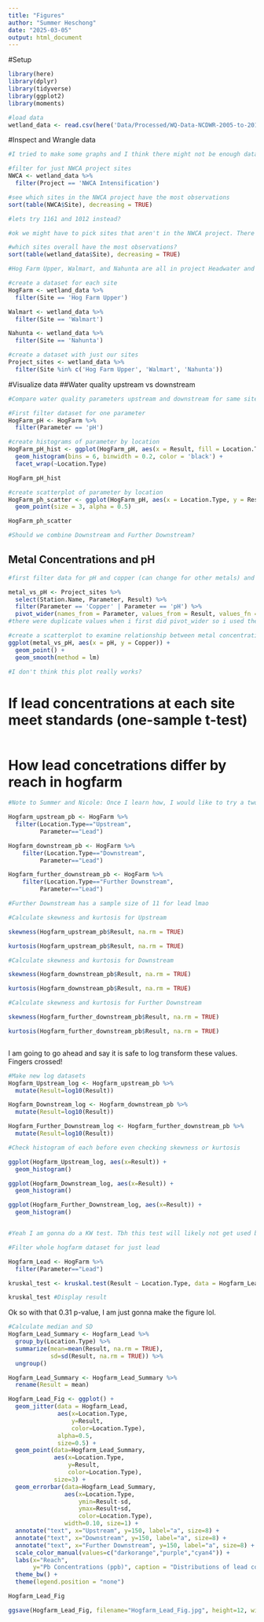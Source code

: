 ```yaml
---
title: "Figures"
author: "Summer Heschong"
date: "2025-03-05"
output: html_document
---
```

#Setup 
```r
library(here)
library(dplyr)
library(tidyverse)
library(ggplot2)
library(moments)

#load data
wetland_data <- read.csv(here('Data/Processed/WQ-Data-NCDWR-2005-to-2015-NCSU-2015-to-2019.csv'))

```

#Inspect and Wrangle data
```r

#I tried to make some graphs and I think there might not be enough data for sites 1014 and 1018

#filter for just NWCA project sites
NWCA <- wetland_data %>%
  filter(Project == 'NWCA Intensification')

#see which sites in the NWCA project have the most observations
sort(table(NWCA$Site), decreasing = TRUE)

#lets try 1161 and 1012 instead? 

#ok we might have to pick sites that aren't in the NWCA project. There's a lot less data than it seems because all the water quality parameters are grouped in one column

#which sites overall have the most observations?
sort(table(wetland_data$Site), decreasing = TRUE)

#Hog Farm Upper, Walmart, and Nahunta are all in project Headwater and they have up and downstream data

#create a dataset for each site
HogFarm <- wetland_data %>%
  filter(Site == 'Hog Farm Upper')

Walmart <- wetland_data %>%
  filter(Site == 'Walmart')

Nahunta <- wetland_data %>%
  filter(Site == 'Nahunta')

#create a dataset with just our sites
Project_sites <- wetland_data %>%
  filter(Site %in% c('Hog Farm Upper', 'Walmart', 'Nahunta'))
```

#Visualize data
##Water quality upstream vs downstream
```r
#Compare water quality parameters upstream and downstream for same site

#First filter dataset for one parameter
HogFarm_pH <- HogFarm %>%
  filter(Parameter == 'pH')

#create histograms of parameter by location
HogFarm_pH_hist <- ggplot(HogFarm_pH, aes(x = Result, fill = Location.Type)) +
  geom_histogram(bins = 6, binwidth = 0.2, color = 'black') +
  facet_wrap(~Location.Type)

HogFarm_pH_hist

#create scatterplot of parameter by location
HogFarm_ph_scatter <- ggplot(HogFarm_pH, aes(x = Location.Type, y = Result)) +
  geom_point(size = 3, alpha = 0.5)

HogFarm_ph_scatter

#Should we combine Downstream and Further Downstream?
```

## Metal Concentrations and pH
```r
#first filter data for pH and copper (can change for other metals) and separate them into 2 columns

metal_vs_pH <- Project_sites %>%
  select(Station.Name, Parameter, Result) %>%
  filter(Parameter == 'Copper' | Parameter == 'pH') %>%
  pivot_wider(names_from = Parameter, values_from = Result, values_fn = mean)
#there were duplicate values when i first did pivot_wider so i used the mean of the duplicates. Idk how much this matters statistically? 

#create a scatterplot to examine relationship between metal concentrations and pH
ggplot(metal_vs_pH, aes(x = pH, y = Copper)) +
  geom_point() +
  geom_smooth(method = lm)

#I don't think this plot really works?
```

# If lead concentrations at each site meet standards (one-sample t-test)

```r

```

# How lead concetrations differ by reach in hogfarm

```r
#Note to Summer and Nicole: Once I learn how, I would like to try a two-way ANOVA for both site and reach. What do you guys think? Is our end goal to just stick to one site?

Hogfarm_upstream_pb <- HogFarm %>%
  filter(Location.Type=="Upstream",
         Parameter=="Lead")

Hogfarm_downstream_pb <- HogFarm %>%
    filter(Location.Type=="Downstream",
         Parameter=="Lead")

Hogfarm_further_downstream_pb <- HogFarm %>%
    filter(Location.Type=="Further Downstream",
         Parameter=="Lead")

#Further Downstream has a sample size of 11 for lead lmao
```

``` r

#Calculate skewness and kurtosis for Upstream

skewness(Hogfarm_upstream_pb$Result, na.rm = TRUE)

kurtosis(Hogfarm_upstream_pb$Result, na.rm = TRUE)

#Calculate skewness and kurtosis for Downstream

skewness(Hogfarm_downstream_pb$Result, na.rm = TRUE)

kurtosis(Hogfarm_downstream_pb$Result, na.rm = TRUE)

#Calculate skewness and kurtosis for Further Downstream

skewness(Hogfarm_further_downstream_pb$Result, na.rm = TRUE)

kurtosis(Hogfarm_further_downstream_pb$Result, na.rm = TRUE)



```

I am going to go ahead and say it is safe to log transform these values. Fingers crossed!

```r

#Make new log datasets
Hogfarm_Upstream_log <- Hogfarm_upstream_pb %>%
  mutate(Result=log10(Result))

Hogfarm_Downstream_log <- Hogfarm_downstream_pb %>%
  mutate(Result=log10(Result))

Hogfarm_Further_Downstream_log <- Hogfarm_further_downstream_pb %>%
  mutate(Result=log10(Result))

#Check histogram of each before even checking skewness or kurtosis

ggplot(Hogfarm_Upstream_log, aes(x=Result)) +
  geom_histogram()

ggplot(Hogfarm_Downstream_log, aes(x=Result)) +
  geom_histogram()

ggplot(Hogfarm_Further_Downstream_log, aes(x=Result)) +
  geom_histogram()


#Yeah I am gonna do a KW test. Tbh this test will likely not get used but a) It's a start and b) Let's just see what kind of data we get
```

```r

#Filter whole hogfarm dataset for just lead

Hogfarm_Lead <- HogFarm %>%
  filter(Parameter=="Lead")

kruskal_test <- kruskal.test(Result ~ Location.Type, data = Hogfarm_Lead)

kruskal_test #Display result
```


Ok so with that 0.31 p-value, I am just gonna make the figure lol.

```r
#Calculate median and SD
Hogfarm_Lead_Summary <- Hogfarm_Lead %>%
  group_by(Location.Type) %>%
  summarize(mean=mean(Result, na.rm = TRUE),
            sd=sd(Result, na.rm = TRUE)) %>%
  ungroup()

Hogfarm_Lead_Summary <- Hogfarm_Lead_Summary %>%
  rename(Result = mean)

Hogfarm_Lead_Fig <- ggplot() +
  geom_jitter(data = Hogfarm_Lead,
              aes(x=Location.Type,
                  y=Result,
                  color=Location.Type),
              alpha=0.5,
              size=0.5) +
  geom_point(data=Hogfarm_Lead_Summary,
             aes(x=Location.Type, 
                 y=Result,
                 color=Location.Type),
             size=3) +
  geom_errorbar(data=Hogfarm_Lead_Summary,
                aes(x=Location.Type,
                    ymin=Result-sd,
                    ymax=Result+sd,
                    color=Location.Type),
                width=0.10, size=1) +
  annotate("text", x="Upstream", y=150, label="a", size=8) +
  annotate("text", x="Downstream", y=150, label="a", size=8) +
  annotate("text", x="Further Downstream", y=150, label="a", size=8) +
  scale_color_manual(values=c("darkorange","purple","cyan4")) +
  labs(x="Reach",
       y="Pb Concentrations (ppb)", caption = "Distributions of lead concentrations (ppb) in upstream, downstream, and father downstream of Hogfarm headwaters in the Coastal Plains.") +
  theme_bw() +
  theme(legend.position = "none")

Hogfarm_Lead_Fig

ggsave(Hogfarm_Lead_Fig, filename="Hogfarm_Lead_Fig.jpg", height=12, width=25, units="cm")


```

